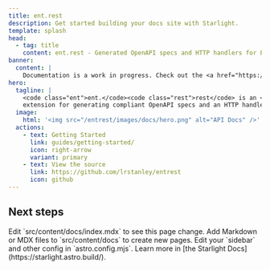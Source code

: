 ```yaml
---
title: ent.rest
description: Get started building your docs site with Starlight.
template: splash
head:
  - tag: title
    content: ent.rest - Generated OpenAPI specs and HTTP handlers for EntGo
banner:
  content: |
    Documentation is a work in progress. Check out the <a href="https://github.com/lrstanley/entrest" target="_blank">GitHub Project</a> to contribute.
hero:
  tagline: |
    <code class="ent">ent.</code><code class="rest">rest</code> is an <a href="https://entgo.io/" target="_blank">EntGo</a>
    extension for generating compliant OpenAPI specs and an HTTP handler implementation that matches that spec.
  image:
    html: '<img src="/entrest/images/docs/hero.png" alt="API Docs" />'
  actions:
    - text: Getting Started
      link: guides/getting-started/
      icon: right-arrow
      variant: primary
    - text: View the source
      link: https://github.com/lrstanley/entrest
      icon: github
---
```



## Next steps

<CardGrid stagger>
  <Card title="Update content" icon="pencil">
    Edit `src/content/docs/index.mdx` to see this page change.
  </Card>
  <Card title="Add new content" icon="add-document">
    Add Markdown or MDX files to `src/content/docs` to create new pages.
  </Card>
  <Card title="Configure your site" icon="setting">
    Edit your `sidebar` and other config in `astro.config.mjs`.
  </Card>
  <Card title="Read the docs" icon="open-book">
    Learn more in [the Starlight Docs](https://starlight.astro.build/).
  </Card>
</CardGrid>
